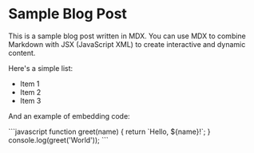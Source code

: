 

# Sample Blog Post

This is a sample blog post written in MDX. You can use MDX to combine Markdown with JSX (JavaScript XML) to create interactive and dynamic content.

Here's a simple list:

- Item 1
- Item 2
- Item 3

And an example of embedding code:

<div className="w-fit" >
```javascript
function greet(name) {
  return `Hello, ${name}!`;
}
console.log(greet('World'));
```
</div>
